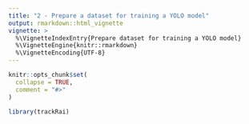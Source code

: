 ```yaml
---
title: "2 - Prepare a dataset for training a YOLO model"
output: rmarkdown::html_vignette
vignette: >
  %\VignetteIndexEntry{Prepare dataset for training a YOLO model}
  %\VignetteEngine{knitr::rmarkdown}
  %\VignetteEncoding{UTF-8}
---
```


```r
knitr::opts_chunk$set(
  collapse = TRUE,
  comment = "#>"
)
```

```r
library(trackRai)
```
